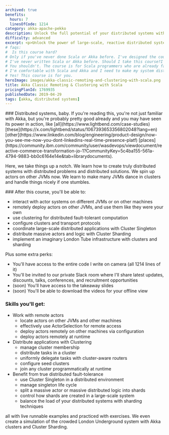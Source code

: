 ```yaml
---
archived: true
benefits:
  hours: 7
  linesOfCode: 1214
category: akka-apache-pekko
description: Unlock the full potential of your distributed systems with Akka Classic Remoting & Clustering with Scala. Learn how to achieve exceptional scalability, resilience, and efficiency in your large-scale, reactive applications. Explore the benefits now!
difficulty: advanced
excerpt: <p>Unlock the power of large-scale, reactive distributed systems with Akka Classic Remoting & Clustering with Scala, and experience unparalleled scalability and resilience in your applications</p>
# faqs:
#  Is this course hard?
# Only if you've never done Scala or Akka before. I've designed the course to give you a challenge, but not too much that it becomes frustrating. In case you struggle with something, we have a whole group on Slack for discussions, and I'm responsive.
# I've never written Scala or Akka before. Should I take this course?I've
# You shouldn't. The course is for Scala programmers who are already familiar with Akka. Even though we do a bit of a recap at the beginning of the course to make sure we're all on the same page, that part is not enough to give you confident skills if you've never seen actors before.
# I'm comfortable with Scala and Akka and I need to make my system distributed. Should I take this course?
# Yes! This course is for you.
heroImage: images/akka-classic-remoting-and-clustering-with-scala.png
title: Akka Classic Remoting & Clustering with Scala
pricingPlanId: 1769935
publishedDate: 2019-04-29
tags: [akka, distributed systems]
---
```



<CourseLayout>
<Fragment slot="goal">
### Distributed systems, baby.
If you're reading this, you're not just familiar with Akka, but you're probably pretty good already and you may have seen its power in action, like [all](https://www.lightbend.com/case-studies) [these](https://x.com/lightbend/status/1067393653356802048?lang=en) [other](https://www.linkedin.com/blog/engineering/product-design/now-you-see-me-now-you-dont-linkedins-real-time-presence-platf) [places](https://community.ibm.com/community/user/wasdevops/viewdocument/reactive-commerce-transformation-jo-1?CommunityKey=5c4ba155-561a-4794-9883-bb0c6164e14e&tab=librarydocuments).

Here, we take things up a notch. We learn how to create truly distributed systems with distributed problems and distributed solutions. We spin up actors on other JVMs now. We learn to make many JVMs dance in clusters and handle things nicely if one stumbles.

</Fragment>
<Fragment slot="skills">
### After this course, you'll be able to:

- interact with actor systems on different JVMs or on other machines
- remotely deploy actors on other JVMs, and use them like they were your own
- use clustering for distributed fault-tolerant computation
- configure clusters and transport protocols
- coordinate large-scale distributed applications with Cluster Singleton
- distribute massive actors and logic with Cluster Sharding
- implement an imaginary London Tube infrastructure with clusters and sharding

Plus some extra perks:

- You'll have access to the entire code I write on camera (all 1214 lines of it)
- You'll be invited to our private Slack room where I'll share latest updates, discounts, talks, conferences, and recruitment opportunities
- (soon) You'll have access to the takeaway slides
- (soon) You'll be able to download the videos for your offline view

### Skills you'll get:

- Work with remote actors
  - locate actors on other JVMs and other machines
  - effectively use ActorSelection for remote access
  - deploy actors remotely on other machines via configuration
  - deploy actors remotely at runtime
- Distribute applications with Clustering
  - manage cluster membership
  - distribute tasks in a cluster
  - uniformly delegate tasks with cluster-aware routers
  - configure seed clusters
  - join any cluster programmatically at runtime
- Benefit from true distributed fault-tolerance
  - use Cluster Singleton in a distributed environment
  - manage singleton life cycle
  - split a massive actor or massive distributed logic into shards
  - control how shards are created in a large-scale system
  - balance the load of your distributed systems with sharding techniques

all with live runnable examples and practiced with exercises. We even create a simulation of the crowded London Underground system with Akka clusters and Cluster Sharding.

</Fragment>
</CourseLayout>
